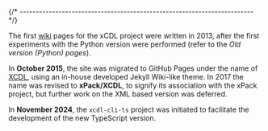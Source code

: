 

{/* ------------------------------------------------------------------------ */}

The first [wiki](https://xcdl.sourceforge.net/wiki/XCDL_(eXtensible_Component_Definition_Language)_Wiki) pages
for the xCDL project were written in 2013, after the
first experiments with the Python version were performed
(refer to the _Old version (Python) pages_).

In **October 2015**, the site was migrated to GitHub Pages under the name of
[XCDL](http://xcdl.github.io), using an in-house developed Jekyll Wiki-like
theme. In 2017 the name was revised to
**xPack/XCDL**, to signify its association with the xPack project,
but further work on the XML based version was deferred.

In **November 2024**, the `xcdl-cli-ts` project was initiated to
facilitate the development of the new TypeScript version.

<Website date="December 2024"/>
